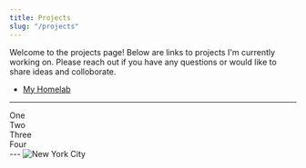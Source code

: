 ```yaml
---
title: Projects
slug: "/projects"
---
```


Welcome to the projects page! Below are links to projects I'm currently working on. Please reach out if you have any questions or would like to share ideas and colloborate.

- [My Homelab](/homelab)

<Flex>
   <Card 
    variant="primary" 
    image={nyc} 
    imageText="satellite view of new york city" 
    title="My Homelab"
    href="/homelab"
    text="Lorem ipsum dolor sit amet, consectetur adipiscing elit, sed do eiusmod tempor incididunt ut labore et dolore magna aliqua. Ut enim ad minim veniam, quis nostrud exercitation ullamco laboris nisi ut aliquip ex ea commodo consequat. Duis aute irure dolor in reprehenderit in voluptate velit esse cillum dolore eu fugiat nulla pariatur. Excepteur sint occaecat cupidatat non proident, sunt in culpa qui officia deserunt mollit anim id est laborum." 
    sx={{maxWidth: 400, }} 
   />
  <Card 
    variant="primary" 
    image={nyc} 
    imageText="satellite view of new york city" 
    title="Title" 
    href="/homelab"
    text="Lorem ipsum dolor sit amet, consectetur adipiscing elit, sed do eiusmod tempor incididunt ut labore et dolore magna aliqua. Ut enim ad minim veniam, quis nostrud exercitation ullamco laboris nisi ut aliquip ex ea commodo consequat. Duis aute irure dolor in reprehenderit in voluptate velit esse cillum dolore eu fugiat nulla pariatur. Excepteur sint occaecat cupidatat non proident, sunt in culpa qui officia deserunt mollit anim id est laborum." 
    sx={{maxWidth: 400, }} 
   />
    <Card 
    variant="primary" 
    image={nyc} 
    imageText="satellite view of new york city" 
    title="Title" 
    text="Lorem ipsum dolor sit amet, consectetur adipiscing elit, sed do eiusmod tempor incididunt ut labore et dolore magna aliqua. Ut enim ad minim veniam, quis nostrud exercitation ullamco laboris nisi ut aliquip ex ea commodo consequat. Duis aute irure dolor in reprehenderit in voluptate velit esse cillum dolore eu fugiat nulla pariatur. Excepteur sint occaecat cupidatat non proident, sunt in culpa qui officia deserunt mollit anim id est laborum." 
    sx={{maxWidth: 400, }} 
   />
</Flex>

---
<div
  sx={{
    display: 'grid',
    gridGap: 3,
    gridTemplateColumns: `repeat(auto-fit, minmax(128px, 1fr))`,
  }}>
  <div>One</div>
  <div>Two</div>
  <div>Three</div>
  <div>Four</div>
</div>
---
<Image src={nyc} alt="New York City" sx={{maxWidth: 256,}} />